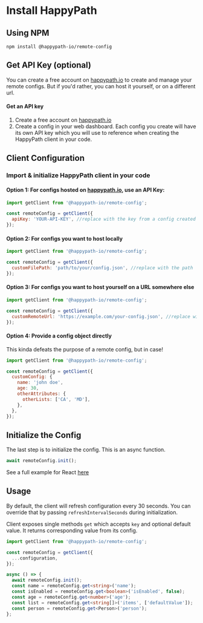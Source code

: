 
# Install HappyPath

## Using NPM

```mdx copy
npm install @happypath-io/remote-config
```

## Get API Key (optional)

You can create a free account on [happypath.io](https://app.happypath.io) to create
and manage your remote configs. But if you'd rather, you can host it yourself, or
on a different url.

#### Get an API key

1. Create a free account on [happypath.io](app.happypath.io)
2. Create a config in your web dashboard. Each config you create will have its own API key which you will use to reference when creating the HappyPath client in your code.

## Client Configuration

### Import & initialize HappyPath client in your code

#### Option 1: For configs hosted on [happypath.io](https://app.happypath.io), use an API Key:

```js filename="happypath.config.js" copy
import getClient from '@happypath-io/remote-config';

const remoteConfig = getClient({
  apiKey: 'YOUR-API-KEY', //replace with the key from a config created on happypath.io
});
```

#### Option 2: For configs you want to host locally

```js filename="happypath.config.js" copy
import getClient from '@happypath-io/remote-config';

const remoteConfig = getClient({
  customFilePath: 'path/to/your/config.json', //replace with the path
});
```

#### Option 3: For configs you want to host yourself on a URL somewhere else

```js filename="happypath.config.js" copy
import getClient from '@happypath-io/remote-config';

const remoteConfig = getClient({
  customRemoteUrl: 'https://example.com/your-config.json', //replace with URL
});
```

#### Option 4: Provide a config object directly

This kinda defeats the purpose of a remote config, but in case!

```js filename="happypath.config.js" copy
import getClient from '@happypath-io/remote-config';

const remoteConfig = getClient({
  customConfig: {
    name: 'john doe',
    age: 30,
    otherAttributes: {
      otherLists: ['CA', 'MD'],
    },
  },
});
```

## Initialize the Config

The last step is to initialize the config. This is an async function.

```js
await remoteConfig.init();
```

<Callout>See a full example for React [here](/examples/react)</Callout>

## Usage

By default, the client will refresh configuration every 30 seconds. You can override that by passing `refreshIntervalSeconds` during initialization.

Client exposes single methods `get` which accepts `key` and optional default value. It returns corresponding value from its config.

```ts
import getClient from '@happypath-io/remote-config';

const remoteConfig = getClient({
  ...configuration,
});

async () => {
  await remoteConfig.init();
  const name = remoteConfig.get<string>('name');
  const isEnabled = remoteConfig.get<boolean>('isEnabled', false);
  const age = remoteConfig.get<number>('age');
  const list = remoteConfig.get<string[]>('items', ['defaultValue']);
  const person = remoteConfig.get<Person>('person');
};
```
